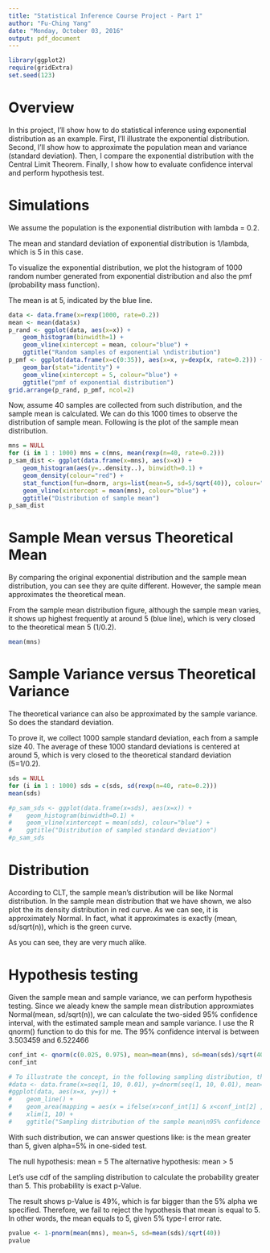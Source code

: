 ```yaml
---
title: "Statistical Inference Course Project - Part 1"
author: "Fu-Ching Yang"
date: "Monday, October 03, 2016"
output: pdf_document
---
```


```r
library(ggplot2)
require(gridExtra)
set.seed(123)
```

# Overview

In this project, I'll show how to do statistical inference using exponential distribution as an example. First, I'll illustrate the exponential distribution. Second, I'll show how to approximate the population mean and variance (standard deviation). Then, I compare the exponential distribution with the Central Limit Theorem. Finally, I show how to evaluate confidence interval and perform hypothesis test.

# Simulations

We assume the population is the exponential distribution with lambda = 0.2.

The mean and standard deviation of exponential distribution is 1/lambda, which is 5 in this case.

To visualize the exponential distribution, we plot the histogram of 1000 random number generated from exponential distribution and also the pmf (probability mass function).

The mean is at 5, indicated by the blue line.

```r
data <- data.frame(x=rexp(1000, rate=0.2))
mean <- mean(data$x)
p_rand <- ggplot(data, aes(x=x)) +
    geom_histogram(binwidth=1) +
    geom_vline(xintercept = mean, colour="blue") +
    ggtitle("Random samples of exponential \ndistribution")
p_pmf <- ggplot(data.frame(x=c(0:35)), aes(x=x, y=dexp(x, rate=0.2))) +
    geom_bar(stat="identity") +
    geom_vline(xintercept = 5, colour="blue") +
    ggtitle("pmf of exponential distribution")
grid.arrange(p_rand, p_pmf, ncol=2)
```

Now, assume 40 samples are collected from such distribution, and the sample mean is calculated.
We can do this 1000 times to observe the distribution of sample mean. Following is the plot of the sample mean distribution.

```r
mns = NULL
for (i in 1 : 1000) mns = c(mns, mean(rexp(n=40, rate=0.2)))
p_sam_dist <- ggplot(data.frame(x=mns), aes(x=x)) +
    geom_histogram(aes(y=..density..), binwidth=0.1) +
    geom_density(colour="red") +
    stat_function(fun=dnorm, args=list(mean=5, sd=5/sqrt(40)), colour="green") +
    geom_vline(xintercept = mean(mns), colour="blue") +
    ggtitle("Distribution of sample mean")
p_sam_dist
```

# Sample Mean versus Theoretical Mean

By comparing the original exponential distribution and the sample mean distribution, you can see they are quite different. However, the sample mean approximates the theoretical mean.

From the sample mean distribution figure, although the sample mean varies, it shows up highest frequently at around 5 (blue line), which is very closed to the theoretical mean 5 (1/0.2).

```r
mean(mns)
```

# Sample Variance versus Theoretical Variance

The theoretical variance can also be approximated by the sample variance. So does the standard deviation.

To prove it, we collect 1000 sample standard deviation, each from a sample size 40. The average of these 1000 standard deviations is centered at around 5, which is very closed to the theoretical standard deviation (5=1/0.2).

```r
sds = NULL
for (i in 1 : 1000) sds = c(sds, sd(rexp(n=40, rate=0.2)))
mean(sds)
```


```r
#p_sam_sds <- ggplot(data.frame(x=sds), aes(x=x)) +
#    geom_histogram(binwidth=0.1) +
#    geom_vline(xintercept = mean(sds), colour="blue") +
#    ggtitle("Distribution of sampled standard deviation")
#p_sam_sds
```


# Distribution

According to CLT, the sample mean's distribution will be like Normal distribution. In the sample mean distribution that we have shown, we also plot the its density distribution in red curve. As we can see, it is approximately Normal. In fact, what it approximates is exactly (mean, sd/sqrt(n)), which is the green curve.

As you can see, they are very much alike.

# Hypothesis testing

Given the sample mean and sample variance, we can perform hypothesis testing. Since we aleady knew the sample mean distribution approxmiates Normal(mean, sd/sqrt(n)), we can calculate the two-sided 95% confidence interval, with the estimated sample mean and sample variance. I use the R qnorm() function to do this for me. The 95% confidence interval is between 3.503459 and 6.522466

```r
conf_int <- qnorm(c(0.025, 0.975), mean=mean(mns), sd=mean(sds)/sqrt(40))
conf_int
```

```r
# To illustrate the concept, in the following sampling distribution, the red part is the two-sided 95% confidence interval.
#data <- data.frame(x=seq(1, 10, 0.01), y=dnorm(seq(1, 10, 0.01), mean=mean(mns), sd=mean(sds)/sqrt(40)))
#ggplot(data, aes(x=x, y=y)) +
#    geom_line() + 
#    geom_area(mapping = aes(x = ifelse(x>conf_int[1] & x<conf_int[2] , x, 0)), fill = "red") +
#    xlim(1, 10) +
#    ggtitle("Sampling distribution of the sample mean\n95% confidence interval")
```

With such distribution, we can answer questions like: is the mean greater than 5, given alpha=5% in one-sided test.

The null hypothesis: mean = 5
The alternative hypothesis: mean > 5

Let's use cdf of the sampling distribution to calculate the probability greater than 5. This probability is exact p-Value.

The result shows p-Value is 49%, which is far bigger than the 5% alpha we specified. Therefore, we fail to reject the hypothesis that mean is equal to 5. In other words, the mean equals to 5, given 5% type-I error rate.

```r
pvalue <- 1-pnorm(mean(mns), mean=5, sd=mean(sds)/sqrt(40))
pvalue
```


